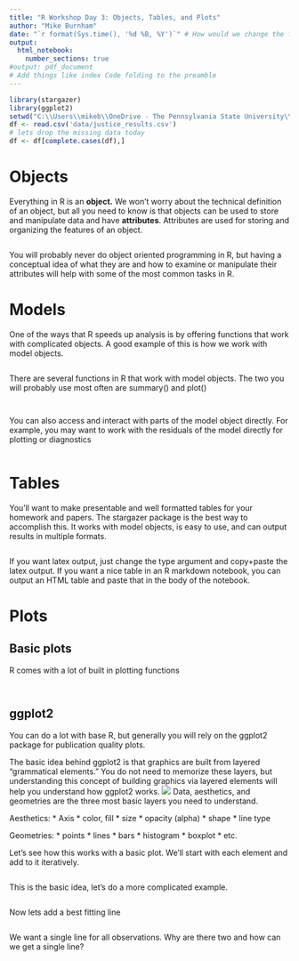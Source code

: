 ```yaml
---
title: "R Workshop Day 3: Objects, Tables, and Plots"
author: "Mike Burnham"
date: "`r format(Sys.time(), '%d %B, %Y')`" # How would we change the format of the date?
output: 
  html_notebook:
    number_sections: true
#output: pdf_document
# Add things like index Code folding to the preamble
---
```

```r
library(stargazer)
library(ggplot2)
setwd("C:\\Users\\mikeb\\OneDrive - The Pennsylvania State University\\R-workshop")
df <- read.csv('data/justice_results.csv')
# lets drop the missing data today
df <- df[complete.cases(df),]
```


# Objects

Everything in R is an **object.** We won't worry about the technical definition of an object, but all you need to know is that objects can be used to store and manipulate data and have **attributes**. Attributes are used for storing and organizing the features of an object.
```r

```

You will probably never do object oriented programming in R, but having a conceptual idea of what they are and how to examine or manipulate their attributes will help with some of the most common tasks in R.

# Models

One of the ways that R speeds up analysis is by offering functions that work with complicated objects. A good example of this is how we work with model objects. 

```r


```

There are several functions in R that work with model objects. The two you will probably use most often are summary() and plot()
```r

```

```r

```

You can also access and interact with parts of the model object directly. For example, you may want to work with the residuals of the model directly for plotting or diagnostics
```r

```

# Tables

You'll want to make presentable and well formatted tables for your homework and papers. The stargazer package is the best way to accomplish this. It works with model objects, is easy to use, and can output results in multiple formats.
```r



```

If you want latex output, just change the type argument and copy+paste the latex output. If you want a nice table in an R markdown notebook, you can output an HTML table and paste that in the body of the notebook.

# Plots
## Basic plots

R comes with a lot of built in plotting functions
```r


```

```r


```


## ggplot2
You can do a lot with base R, but generally you will rely on the ggplot2 package for publication quality plots.

The basic idea behind ggplot2 is that graphics are built from layered "grammatical elements." You do not need to memorize these layers, but understanding this concept of building graphics via layered elements will help you understand how ggplot2 works. 
![](images/ggplot.png)
Data, aesthetics, and geometries are the three most basic layers you need to understand.

Aesthetics:
* Axis
* color, fill
* size
* opacity (alpha)
* shape
* line type

Geometries:
* points
* lines
* bars
* histogram
* boxplot
* etc.

Let's see how this works with a basic plot. We'll start with each element and add to it iteratively.
```r


```


This is the basic idea, let's do a more complicated example.

```r


```

Now lets add a best fitting line
```r


```
We want a single line for all observations. Why are there two and how can we get a single line?

```r

```

```r


```
```r


```

```r


```

